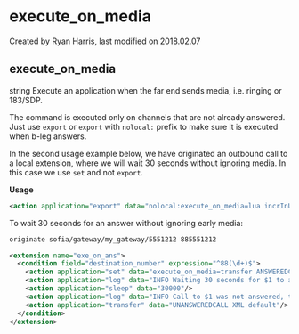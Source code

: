 
# execute_on_media 

 Created by  Ryan Harris, last modified on 2018.02.07

## execute_on_media

string Execute an application when the far end sends media, i.e. ringing or 183/SDP.

The command is executed only on channels that are not already answered. Just use `export` or `export` with `nolocal:` prefix to make sure it is executed when b-leg answers.

In the second usage example below, we have originated an outbound call to a local extension, where we will wait 30 seconds without ignoring media. In this case we use `set` and not `export`.

**Usage**

```xml
<action application="export" data="nolocal:execute_on_media=lua incrInUse.lua ${uuid}"/>
```

To wait 30 seconds for an answer without ignoring early media:

```xml
originate sofia/gateway/my_gateway/5551212 885551212
```

```xml
<extension name="exe_on_ans">
  <condition field="destination_number" expression="^88(\d+)$">
    <action application="set" data="execute_on_media=transfer ANSWEREDCALL XML default"/>
    <action application="log" data="INFO Waiting 30 seconds for $1 to answer..."/>
    <action application="sleep" data="30000"/>
    <action application="log" data="INFO Call to $1 was not answered, taking alternative action..."/>
    <action application="transfer" data="UNANSWEREDCALL XML default"/>
  </condition>
</extension>
```


